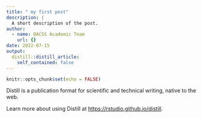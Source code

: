 ```yaml
---
title: " my first post"
description: |
  A short description of the post.
author:
  - name: DACSS Academic Team
    url: {}
date: 2022-07-15
output:
  distill::distill_article:
    self_contained: false
---
```



```r
knitr::opts_chunk$set(echo = FALSE)
```

Distill is a publication format for scientific and technical writing, native to the web.

Learn more about using Distill at <https://rstudio.github.io/distill>.


